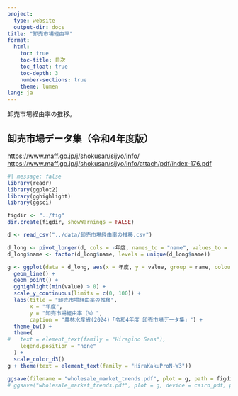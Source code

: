 ```yaml
---
project:
  type: website
  output-dir: docs
title: "卸売市場経由率"
format:
  html:
    toc: true
    toc-title: 目次
    toc_float: true
    toc-depth: 3
    number-sections: true
    theme: lumen
lang: ja
---
```


卸売市場経由率の推移。

::: {.callout-note collapse="true" icon="true"}
## 卸売市場データ集（令和4年度版）

[https://www.maff.go.jp/j/shokusan/sijyo/info/](https://www.maff.go.jp/j/shokusan/sijyo/info/){target="_blank"}
[https://www.maff.go.jp/j/shokusan/sijyo/info/attach/pdf/index-176.pdf](https://www.maff.go.jp/j/shokusan/sijyo/info/attach/pdf/index-176.pdf){target="_blank"}
:::

```r
#| message: false
library(readr)
library(ggplot2)
library(gghighlight)
library(ggsci)

figdir <- "../fig"
dir.create(figdir, showWarnings = FALSE)

d <- read_csv("../data/卸売市場経由率の推移.csv")

d_long <- pivot_longer(d, cols = -年度, names_to = "name", values_to = "value")
d_long$name <- factor(d_long$name, levels = unique(d_long$name))

g <- ggplot(data = d_long, aes(x = 年度, y = value, group = name, colour = name)) +
  geom_line() +
  geom_point() +
  gghighlight(min(value) > 0) +
  scale_y_continuous(limits = c(0, 100)) +
  labs(title = "卸売市場経由率の推移",
       x = "年度", 
       y = "卸売市場経由率（%）",
       caption = "農林水産省(2024)「令和4年度 卸売市場データ集」") +
  theme_bw() +
  theme(
#   text = element_text(family = "Hiragino Sans"),
    legend.position = "none"
  ) +
  scale_color_d3()
g + theme(text = element_text(family = "HiraKakuProN-W3"))

ggsave(filename = "wholesale_market_trends.pdf", plot = g, path = figdir, width = 10, height = 5)
# ggsave("wholesale_market_trends.pdf", plot = g, device = cairo_pdf, path = ".", width = 10, height = 5)
```
